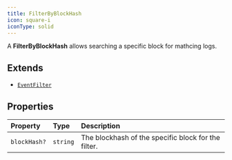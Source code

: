 ```yaml
---
title: FilterByBlockHash
icon: square-i
iconType: solid
---
```


A **FilterByBlockHash** allows searching a specific block for mathcing logs.

## Extends

- [`EventFilter`](/sdk/content/interfaces/EventFilter)

## Properties

| Property | Type | Description |
| :------ | :------ | :------ |
| `blockHash?` | `string` | The blockhash of the specific block for the filter. |
